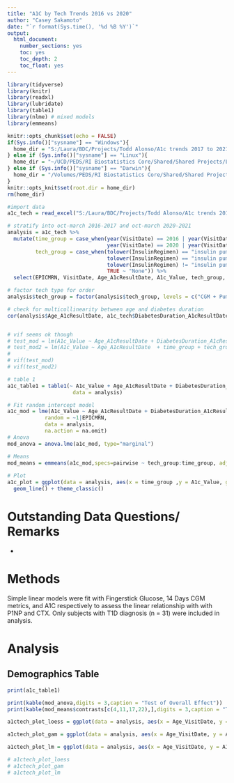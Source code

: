 ---
title: "A1C by Tech Trends 2016 vs 2020"
author: "Casey Sakamoto"
date: "`r format(Sys.time(), '%d %B %Y')`"
output:
  html_document:
    number_sections: yes
    toc: yes
    toc_depth: 2
    toc_float: yes
---

```{r setup, include=FALSE}
library(tidyverse)
library(knitr)
library(readxl)
library(lubridate)
library(table1)
library(nlme) # mixed models
library(emmeans)

knitr::opts_chunk$set(echo = FALSE)
if(Sys.info()["sysname"] == "Windows"){
  home_dir = "S:/Laura/BDC/Projects/Todd Alonso/A1c trends 2017 to 2021 by tech"
} else if (Sys.info()["sysname"] == "Linux"){
  home_dir = "~/UCD/PEDS/RI Biostatistics Core/Shared/Shared Projects/Laura/BDC/Projects"
} else if (Sys.info()["sysname"] == "Darwin"){
  home_dir = "/Volumes/PEDS/RI Biostatistics Core/Shared/Shared Projects/Laura/BDC/Projects"
}
knitr::opts_knit$set(root.dir = home_dir)
rm(home_dir)

#import data
a1c_tech = read_excel("S:/Laura/BDC/Projects/Todd Alonso/A1c trends 2017 to 2021 by tech/Data raw/Change in A1c 2017 to 2021 by tech_only encounters to be used for analysis.xlsx")
```

```{r data clean, include=FALSE}
# stratify into oct-march 2016-2017 and oct-march 2020-2021
analysis = a1c_tech %>% 
  mutate(time_group = case_when(year(VisitDate) == 2016 | year(VisitDate) == 2017 ~ "2016-2017",
                                year(VisitDate) == 2020 | year(VisitDate) == 2021 ~ "2020-2021"),
         tech_group = case_when(tolower(InsulinRegimen) == "insulin pump" & CGM == "Yes" ~ "CGM + Pump",
                                tolower(InsulinRegimen) == "insulin pump" & CGM != "Yes" ~ "Pump Alone",
                                tolower(InsulinRegimen) != "insulin pump" & CGM == "Yes" ~ "CGM Alone",
                                TRUE ~ "None")) %>% 
  select(EPICMRN, VisitDate, Age_A1cResultDate, A1c_Value, tech_group, InsulinRegimen, CGM, time_group, DiabetesDuration_A1cResultDate) 

# factor tech type for order
analysis$tech_group = factor(analysis$tech_group, levels = c("CGM + Pump", "CGM Alone", "Pump Alone", "None"))

# check for multicollinearity between age and diabetes duration
cor(analysis$Age_A1cResultDate, a1c_tech$DiabetesDuration_A1cResultDate) # 0.58 correlation, pretty strong


# vif seems ok though
# test_mod = lm(A1c_Value ~ Age_A1cResultDate + DiabetesDuration_A1cResultDate + time_group + tech_group, data = analysis)
# test_mod2 = lm(A1c_Value ~ Age_A1cResultDate  + time_group + tech_group, data = analysis)
# 
# vif(test_mod)
# vif(test_mod2)
```

```{r analysis, include=FALSE}
# table 1
a1c_table1 = table1(~ A1c_Value + Age_A1cResultDate + DiabetesDuration_A1cResultDate | tech_group*time_group,
                     data = analysis)

# Fit random intercept model
a1c_mod = lme(A1c_Value ~ Age_A1cResultDate + DiabetesDuration_A1cResultDate + tech_group + time_group + tech_group*time_group,
            random = ~1|EPICMRN,
            data = analysis,
            na.action = na.omit)
# Anova
mod_anova = anova.lme(a1c_mod, type="marginal")

# Means
mod_means = emmeans(a1c_mod,specs=pairwise ~ tech_group:time_group, adjust="tukey")
  
# Plot
a1c_plot = ggplot(data = analysis, aes(x = time_group ,y = A1c_Value, group = tech_group)) +
  geom_line() + theme_classic() 

```

# Outstanding Data Questions/ Remarks
* 

# Methods

Simple linear models  were fit with Fingerstick Glucose, 14 Days CGM metrics, and A1C respectively to assess the linear relationship with with P1NP and CTX. Only subjects with T1D diagnosis (n = 31) were included in analysis.

# Analysis

## Demographics Table

```{r Table 1}
print(a1c_table1)
```

```{r model}
print(kable(mod_anova,digits = 3,caption = "Test of Overall Effect"))
print(kable(mod_means$contrasts[c(4,11,17,22),],digits = 3,caption = "Timepoint Means"))
```




```{r plot, include=FALSE}
a1ctech_plot_loess = ggplot(data = analysis, aes(x = Age_VisitDate, y = A1c_Value, color = tech_group, linetype = time_group)) + geom_smooth(method = "loess", se = FALSE) + theme_classic() + labs(title = "Loess")

a1ctech_plot_gam = ggplot(data = analysis, aes(x = Age_VisitDate, y = A1c_Value, color = tech_group, linetype = time_group)) + geom_smooth(method = "gam", se = FALSE) + theme_classic() + labs(title = "gam")

a1ctech_plot_lm = ggplot(data = analysis, aes(x = Age_VisitDate, y = A1c_Value, color = tech_group, linetype = time_group)) + geom_smooth(method = "lm", se = FALSE) + theme_classic() + labs(title = "lm")

# a1ctech_plot_loess
# a1ctech_plot_gam
# a1ctech_plot_lm
```
